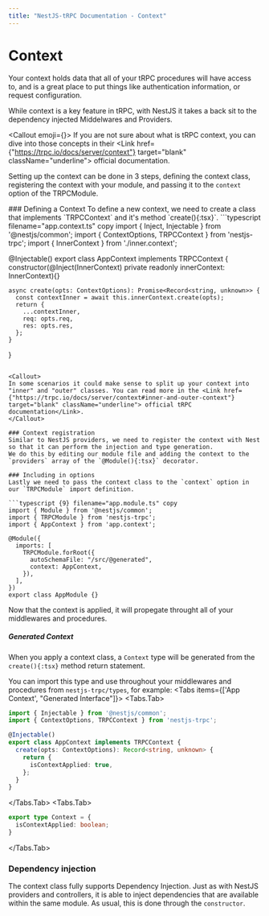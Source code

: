 ```yaml
---
title: "NestJS-tRPC Documentation - Context"
---
```



# Context
Your context holds data that all of your tRPC procedures will have access to, 
and is a great place to put things like authentication information, or request configuration.

While context is a key feature in tRPC, with NestJS it takes a back sit to the dependency injected Middelwares and Providers.

<Callout emoji={<TrpcIcon width={25} height={50} className="m-1"/>}>
  If you are not sure about what is tRPC context, you can dive into those concepts in their <Link href={"https://trpc.io/docs/server/context"} target="blank" className="underline"> official documentation</Link>.
</Callout>

Setting up the context can be done in 3 steps, defining the context class, registering the context with your module, and passing it to the `context` option of the TRPCModule.

<Steps>
  ### Defining a Context
  To define a new context, we need to create a class that implements `TRPCContext` and it's method `create(){:tsx}`.
  ```typescript filename="app.context.ts" copy
  import { Inject, Injectable } from '@nestjs/common';
  import { ContextOptions, TRPCContext } from 'nestjs-trpc';
  import { InnerContext } from './inner.context';

  @Injectable()
  export class AppContext implements TRPCContext {
    constructor(@Inject(InnerContext) private readonly innerContext: InnerContext){}

    async create(opts: ContextOptions): Promise<Record<string, unknown>> {
      const contextInner = await this.innerContext.create(opts);
      return {
        ...contextInner,
        req: opts.req,
        res: opts.res,
      };
    }
  }
  ```

  <Callout>
  In some scenarios it could make sense to split up your context into "inner" and "outer" classes. You can read more in the <Link href={"https://trpc.io/docs/server/context#inner-and-outer-context"} target="blank" className="underline"> official tRPC documentation</Link>.
  </Callout>
  
  ### Context registration
  Similar to NestJS providers, we need to register the context with Nest so that it can perform the injection and type generation. 
  We do this by editing our module file and adding the context to the `providers` array of the `@Module(){:tsx}` decorator.

  ### Including in options
  Lastly we need to pass the context class to the `context` option in our `TRPCModule` import definition.

  ```typescript {9} filename="app.module.ts" copy
  import { Module } from '@nestjs/common';
  import { TRPCModule } from 'nestjs-trpc';
  import { AppContext } from 'app.context';

  @Module({
    imports: [
      TRPCModule.forRoot({
        autoSchemaFile: "/src/@generated",
        context: AppContext,
      }),
    ],
  })
  export class AppModule {}
  ```
  Now that the context is applied, it will propegate throught all of your middlewares and procedures.
</Steps>

##### Generated Context
When you apply a context class, a `Context` type will be generated from the `create(){:tsx}` method return statement. 

You can import this type and use throughout your middlewares and procedures from `nestjs-trpc/types`, for example:
<Tabs items={['App Context', "Generated Interface"]}>
  <Tabs.Tab>
  ```typescript filename="app.context.ts" copy
  import { Injectable } from '@nestjs/common';
  import { ContextOptions, TRPCContext } from 'nestjs-trpc';

  @Injectable()
  export class AppContext implements TRPCContext {
    create(opts: ContextOptions): Record<string, unknown> {
      return {
        isContextApplied: true,
      };
    }
  }
  ```
  </Tabs.Tab>
  <Tabs.Tab>
```typescript filename="nestjs-trpc/types" copy
export type Context = {
  isContextApplied: boolean;
}
```
  </Tabs.Tab>
</Tabs>


### Dependency injection
The context class fully supports Dependency Injection. Just as with NestJS providers and controllers, 
it is able to inject dependencies that are available within the same module. As usual, this is done through the `constructor`.